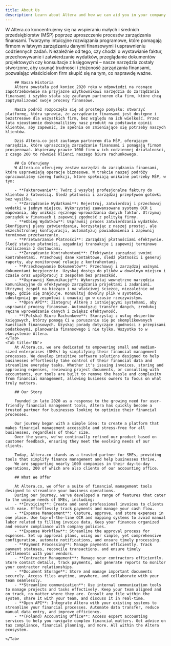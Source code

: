 ```yaml
---
title: About Us
description: Learn about Altera and how we can aid you in your company's growth.
---
```

<Tabs>
    <Tab title='PL'>
        W Altera.co koncentrujemy się na wspieraniu małych i średnich przedsiębiorstw (MŚP) poprzez uproszczenie procesów zarządzania finansami. Tworzymy intuicyjne rozwiązania programowe, które pomagają firmom w łatwym zarządzaniu danymi finansowymi i usprawnieniu codziennych zadań. Niezależnie od tego, czy chodzi o wystawianie faktur, przechowywanie i zatwierdzanie wydatków, przeglądanie dokumentów projektowych czy konsultacje z księgowymi – nasze narzędzia zostały stworzone, aby usunąć trudności i złożoność zarządzania finansami, pozwalając właścicielom firm skupić się na tym, co naprawdę ważne.

        ## Nasza Historia
        Altera powstała pod koniec 2020 roku w odpowiedzi na rosnące zapotrzebowanie na przyjazne użytkownikowi narzędzia do zarządzania finansami i szybko stała się zaufanym partnerem dla firm, które chcą zoptymalizować swoje procesy finansowe.

        Nasza podróż rozpoczęła się od prostego pomysłu: stworzyć platformę, która sprawia, że zarządzanie finansami jest dostępne i bezstresowe dla wszystkich firm, bez względu na ich wielkość. Przez lata nieustannie doskonaliliśmy nasz produkt na podstawie opinii klientów, aby zapewnić, że spełnia on zmieniające się potrzeby naszych klientów.

        Dziś Altera.co jest zaufanym partnerem dla MŚP, oferującym narzędzia, które upraszczają zarządzanie finansami i pomagają firmom prosperować. Wspieramy prawie 1000 firm w ich codziennej działalności, z czego 200 to również klienci naszego biura rachunkowego.

        ## Co Oferujemy
        W Altera.co oferujemy zestaw narzędzi do zarządzania finansami, które usprawniają operacje biznesowe. W trakcie naszej podróży opracowaliśmy szereg funkcji, które spełniają unikalne potrzeby MŚP, w tym:

        - **Fakturowanie**: Twórz i wysyłaj profesjonalne faktury do klientów z łatwością. Śledź płatności i zarządzaj przepływem gotówki bez wysiłku.
        - **Zarządzanie Wydatkami**: Rejestruj, zatwierdzaj i przechowuj wydatki w jednym miejscu. Wykorzystaj zaawansowane systemy OCR i mapowania, aby uniknąć ręcznego wprowadzania danych faktur. Utrzymuj porządek w finansach i zapewnij zgodność z polityką firmy.
        - **eObieg Wydatków**: Usprawnij proces zatwierdzania wydatków. Skonfiguruj plany zatwierdzania, korzystając z naszej prostej, ale wszechstronnej konfiguracji, automatyzuj powiadomienia i zapewnij terminowe przetwarzanie.
        - **Przetwarzanie Płatności**: Zarządzaj płatnościami efektywnie. Śledź statusy płatności, uzgadniaj transakcje i zapewnij terminowe rozliczenia z dostawcami.
        - **Zarządzanie Kontrahentami**: Efektywnie zarządzaj swoimi kontrahentami. Przechowuj dane kontaktowe, śledź płatności i generuj raporty, aby monitorować relacje z kontrahentami.
        - **Przechowywanie Dokumentów**: Przechowuj i zarządzaj ważnymi dokumentami bezpiecznie. Uzyskaj dostęp do plików w dowolnym miejscu i czasie oraz współpracuj z zespołem bez przeszkód.
        - **Usprawnij Komunikację**: Wykorzystaj wewnętrzne narzędzia komunikacyjne do efektywnego zarządzania projektami i zadaniami. Utrzymuj zespół na bieżąco i na właściwej ścieżce, niezależnie od tego, gdzie się znajduje. Konsultuj dowolny plik w systemie, udostępniaj go zespołowi i omawiaj go w czasie rzeczywistym.
        - **Open API**: Zintegruj Alterę z istniejącymi systemami, aby usprawnić procesy finansowe. Automatyzuj transfer danych, zredukuj ręczne wprowadzanie danych i zwiększ efektywność.
        - **(Polska) Biuro Rachunkowe**: Skorzystaj z usług ekspertów księgowych, którzy pomogą Ci w poruszaniu się po skomplikowanych kwestiach finansowych. Uzyskaj porady dotyczące zgodności z przepisami podatkowymi, planowania finansowego i nie tylko. Wszystko to w ekosystemie Altera.
    </Tab>
    <Tab title='EN'>
        At Altera.co, we are dedicated to empowering small and medium-sized enterprises (SMEs) by simplifying their financial management processes. We develop intuitive software solutions designed to help businesses effortlessly take control of their financial data and streamline everyday tasks. Whether it's issuing invoices, storing and approving expenses, reviewing project documents, or consulting with accountants, our tools are built to remove the hassle and complexity from financial management, allowing business owners to focus on what truly matters.

        ## Our Story

        Founded in late 2020 as a response to the growing need for user-friendly financial management tools, Altera has quickly become a trusted partner for businesses looking to optimize their financial processes.

        Our journey began with a simple idea: to create a platform that makes financial management accessible and stress-free for all businesses, regardless of their size.
        Over the years, we've continually refined our product based on customer feedback, ensuring they meet the evolving needs of our clients.

        Today, Altera.co stands as a trusted partner for SMEs, providing tools that simplify finance management and help businesses thrive.
        We are supporting nearly 1000 companies in their day-to-day operations, 200 of which are also clients of our accounting office.

        ## What We Offer

        At Altera.co, we offer a suite of financial management tools designed to streamline your business operations.
        During our journey, we've developed a range of features that cater to the unique needs of SMEs, including:
        - **Invoicing**: Create and send professional invoices to clients with ease. Effortlessly track payments and manage your cash flow.
        - **Expense Management**: Capture, approve, and store expenses in one place. Use top-of-the-line OCR and mapping systems to avoid manual labor related to filling invoice data. Keep your finances organized and ensure compliance with company policies.
        - **Expense Workflow**: Streamline the approval process for expenses. Set up approval plans, using our simple, yet comprehensive configuration, automate notifications, and ensure timely processing.
        - **Payment Processing**: Manage payments efficiently. Track payment statuses, reconcile transactions, and ensure timely settlements with your vendors.
        - **Contractor Management**: Manage your contractors efficiently. Store contact details, track payments, and generate reports to monitor your contractor relationships.
        - **Document Storage**: Store and manage important documents securely. Access files anytime, anywhere, and collaborate with your team seamlessly.
        - **Streamline communication**: Use internal communication tools to manage projects and tasks effectively. Keep your team aligned and on track, no matter where they are. Consult any file within the system, share it with your team, and discuss it in real-time.
        - **Open API**: Integrate Altera with your existing systems to streamline your financial processes. Automate data transfer, reduce manual data entry, and improve efficiency.
        - **(Poland) Accounting Office**: Access expert accounting services to help you navigate complex financial matters. Get advice on tax compliance, financial planning, and more. All within the Altera ecosystem.

    </Tab>
</Tabs>